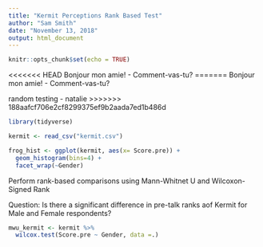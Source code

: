 ```yaml
---
title: "Kermit Perceptions Rank Based Test"
author: "Sam Smith"
date: "November 13, 2018"
output: html_document
---
```


```r
knitr::opts_chunk$set(echo = TRUE)
```

<<<<<<< HEAD
Bonjour mon amie! - Comment-vas-tu?
=======
Bonjour mon amie! - Comment-vas-tu? 

random testing - natalie
>>>>>>> 188aafcf706e2cf8299375ef9b2aada7ed1b486d


```r
library(tidyverse)

kermit <- read_csv("kermit.csv")

frog_hist <- ggplot(kermit, aes(x= Score.pre)) +
  geom_histogram(bins=4) +
  facet_wrap(~Gender)
```
Perform rank-based comparisons using Mann-Whitnet U and Wilcoxon-Signed Rank

Question: Is there a significant difference in pre-talk ranks aof Kermit for Male and Female respondents? 

```r
mwu_kermit <- kermit %>% 
  wilcox.test(Score.pre ~ Gender, data =.)
```

